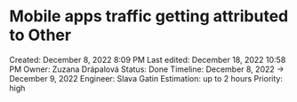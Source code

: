 # Mobile apps traffic getting attributed to Other

Created: December 8, 2022 8:09 PM
Last edited: December 18, 2022 10:58 PM
Owner: Zuzana Drápalová
Status: Done
Timeline: December 8, 2022 → December 9, 2022
Engineer: Slava Gatin
Estimation: up to 2 hours
Priority: high
